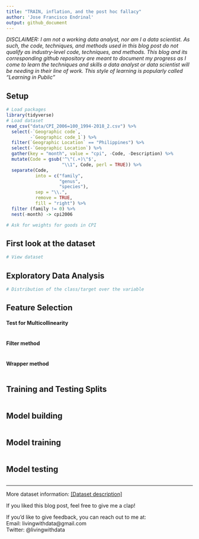 ```yaml
---
title: "TRAIN, inflation, and the post hoc fallacy"
author: 'Jose Francisco Endrinal'
output: github_document
---
```


*DISCLAIMER: I am not a working data analyst, nor am I a data scientist. As such, the code, techniques, and methods used in this blog post do not qualify as industry-level code, techniques, and methods. This blog and its corresponding github repository are meant to document my progress as I come to learn the techniques and skills a data analyst or data scientist will be needing in their line of work. This style of learning is popularly called "Learning in Public"*

## Setup

```r
# Load packages
library(tidyverse)
# Load dataset
read_csv("data/CPI_2006=100_1994-2018_2.csv") %>% 
  select(-`Geographic code`, 
         -`Geographic code_1`) %>% 
  filter(`Geographic Location` == "Philippines") %>% 
  select(-`Geographic Location`) %>% 
  gather(key = "month", value = "cpi", -Code, -Description) %>% 
  mutate(Code = gsub('^\"(.+)\"$', 
                     "\\1", Code, perl = TRUE)) %>% 
  separate(Code, 
           into = c("family", 
                    "genus", 
                    "species"), 
           sep = "\\.", 
           remove = TRUE, 
           fill = "right") %>% 
  filter (family != 0) %>% 
  nest(-month) -> cpi2006

# Ask for weights for goods in CPI
```

## First look at the dataset

```r
# View dataset
```


## Exploratory Data Analysis

```r
# Distribution of the class/target over the variable

```


## Feature Selection


#### Test for Multicollinearity

```r

```

#### Filter method
```r

```

#### Wrapper method
```r

```


## Training and Testing Splits

```r

```


## Model building

```r

```


## Model training

```r

```


## Model testing

```r

```


***
More dataset information: [[Dataset description]](link to website)  

If you liked this blog post, feel free to give me a clap! 

If you'd like to give feedback, you can reach out to me at:  
Email: livingwithdata@gmail.com  
Twitter: @livingwithdata
